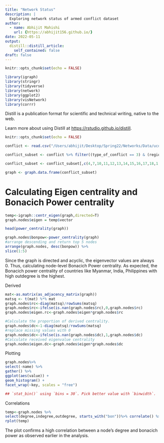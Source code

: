 ```yaml
---
title: "Network Status"
description: |
  Exploring network status of armed conflict dataset
author:
  - name: Abhijit Mahishi
    url: {https://abhijit156.github.io/}
date: 2022-05-11
output:
  distill::distill_article:
    self_contained: false
draft: false
---
```



```r
knitr::opts_chunk$set(echo = FALSE)

library(igraph)
library(stringr)
library(tidyverse)
library(network)
library(ggplot2)
library(visNetwork)
library(corrr)

```

Distill is a publication format for scientific and technical writing, native to the web.

Learn more about using Distill at <https://rstudio.github.io/distill>.
```r
knitr::opts_chunk$set(echo = FALSE)

conflict <- read.csv("/Users/abhijit/Desktop/Spring22/Networks/Data/ucdp-dyadic-211.csv", header=TRUE)

conflict_subset <- conflict %>% filter((type_of_conflict == 3) & (region == 3))

conflict_subset <- conflict_subset[,c(4,7,10,11,12,13,14,15,16,17,18,1,2,3)]

graph <- graph.data.frame(conflict_subset)
```

# Calculating Eigen centrality and Bonacich Power centrality
```r
temp<-igraph::centr_eigen(graph,directed=T)
graph.nodes$eigen = temp$vector

head(power_centrality(graph))

graph.nodes$bonpow<-power_centrality(graph)
#arrange descending and return top 5 nodes
arrange(graph.nodes, desc(bonpow)) %>%
slice(1:5)
```
Since the graph is directed and acyclic, the eigenvector values are always 0. Thus, calculating node-level Bonacich Power centrality. As expected, the Bonacich power centrality of countries like Myanmar, India, Philippines with high outdegree is the highest.

Derived 
```r
mat<-as.matrix(as_adjacency_matrix(graph))
matsq <- t(mat) %*% mat
graph.nodes$rc<-diag(matsq)/rowSums(matsq)
graph.nodes$rc<-ifelse(is.nan(graph.nodes$rc),0,graph.nodes$rc)
graph.nodes$eigen.rc<-graph.nodes$eigen*graph.nodes$rc

#Calculate the proportion of derived centrality.
graph.nodes$dc<-1-diag(matsq)/rowSums(matsq)
#replace missing values with 0
graph.nodes$dc<-ifelse(is.nan(graph.nodes$dc),1,graph.nodes$dc)
#Calculate received eigenvalue centrality
graph.nodes$eigen.dc<-graph.nodes$eigen*graph.nodes$dc
```
Plotting
```r
graph.nodes%>%
select(-name) %>%
gather() %>%
ggplot(aes(value)) +
geom_histogram() +
facet_wrap(~key, scales = "free")

## `stat_bin()` using `bins = 30`. Pick better value with `binwidth`.

```
Correlations
```r
temp<-graph.nodes %>%
select(degree,indegree,outdegree, starts_with("bon"))%>% correlate() %>% rearrange()
rplot(temp)
```
The plot confirms a high correlation between a node's degree and bonacich power as observed earlier in the analysis.
